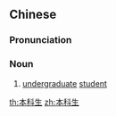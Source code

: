 ==Chinese==
{{zh-forms|type=21}}

===Pronunciation===
{{zh-pron
|m=běnkēshēng
|c=bun2 fo1 saang1
|cat=n
}}

===Noun===
{{zh-noun}}

# [[undergraduate]] [[student]]

[[th:本科生]]
[[zh:本科生]]